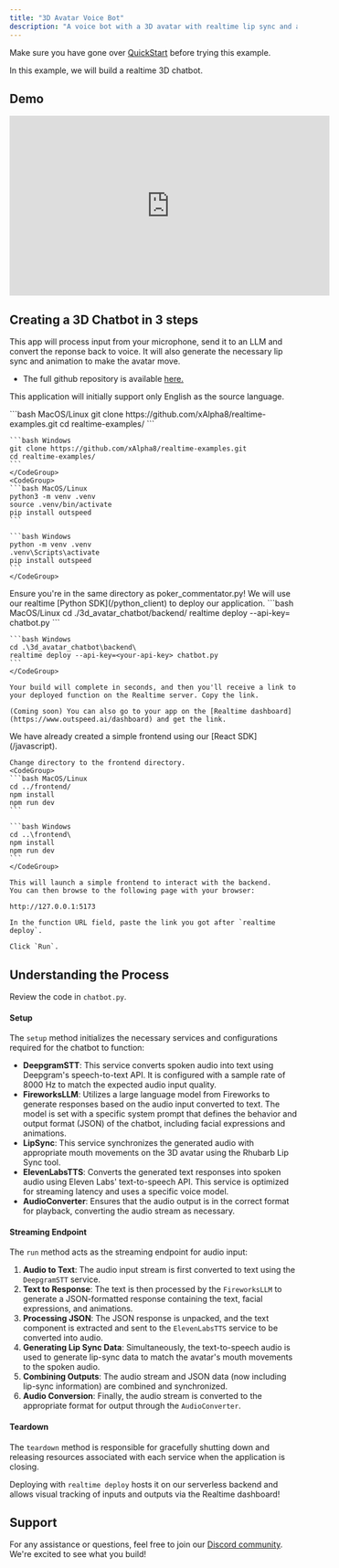 ```yaml
---
title: "3D Avatar Voice Bot"
description: "A voice bot with a 3D avatar with realtime lip sync and animation."
---
```


<Info>Make sure you have gone over [QuickStart](/examples/quickstart) before trying this example.</Info>

In this example, we will build a realtime 3D chatbot. 

## Demo

<iframe width="560" height="315" src="https://www.youtube.com/embed/ehFB2RMf8tc?si=zS68dk8Yten7H0lr" title="YouTube video player" frameborder="0" allow="accelerometer; autoplay; clipboard-write; encrypted-media; gyroscope; picture-in-picture; web-share" referrerpolicy="strict-origin-when-cross-origin" allowfullscreen></iframe>

## **Creating a 3D Chatbot in 3 steps**

This app will process input from your microphone, send it to an LLM and convert the reponse back to voice. It will also generate the necessary lip sync and animation to make the avatar move.

- The full github repository is available [here.](https://github.com/xAlpha8/realtime-examples)

<Info>This application will initially support only English as the source language.</Info>

<Steps>
  <Step title="Start by cloning the repository">
    <CodeGroup>
    ```bash MacOS/Linux
    git clone https://github.com/xAlpha8/realtime-examples.git
    cd realtime-examples/
    ```

    ```bash Windows
    git clone https://github.com/xAlpha8/realtime-examples.git
    cd realtime-examples/
    ```
    </CodeGroup>
    <CodeGroup>
    ```bash MacOS/Linux
    python3 -m venv .venv
    source .venv/bin/activate
    pip install outspeed
    ```

    ```bash Windows
    python -m venv .venv
    .venv\Scripts\activate
    pip install outspeed
    ```
    </CodeGroup>
  </Step>
  <Step title="Deploy to Realtime">
    <Warning>Ensure you're in the same directory as poker_commentator.py!</Warning>
    We will use our realtime [Python SDK](/python_client) to deploy our application.
    <CodeGroup>
    ```bash MacOS/Linux
    cd ./3d_avatar_chatbot/backend/
    realtime deploy --api-key=<your-api-key> chatbot.py
    ```

    ```bash Windows
    cd .\3d_avatar_chatbot\backend\
    realtime deploy --api-key=<your-api-key> chatbot.py
    ```
    </CodeGroup>

    Your build will complete in seconds, and then you'll receive a link to your deployed function on the Realtime server. Copy the link.
    
    (Coming soon) You can also go to your app on the [Realtime dashboard](https://www.outspeed.ai/dashboard) and get the link.
  </Step>
  <Step title="Launch the frontend">
    We have already created a simple frontend using our [React SDK](/javascript).

    Change directory to the frontend directory.
    <CodeGroup>
    ```bash MacOS/Linux
    cd ../frontend/
    npm install
    npm run dev
    ```

    ```bash Windows
    cd ..\frontend\
    npm install
    npm run dev
    ```
    </CodeGroup>

    This will launch a simple frontend to interact with the backend.
    You can then browse to the following page with your browser:

    http://127.0.0.1:5173

    In the function URL field, paste the link you got after `realtime deploy`.

    Click `Run`.

  </Step>
</Steps>

## **Understanding the Process**

Review the code in `chatbot.py`.

#### **Setup**

The `setup` method initializes the necessary services and configurations required for the chatbot to function:

- **DeepgramSTT**: This service converts spoken audio into text using Deepgram's speech-to-text API. It is configured with a sample rate of 8000 Hz to match the expected audio input quality.
- **FireworksLLM**: Utilizes a large language model from Fireworks to generate responses based on the audio input converted to text. The model is set with a specific system prompt that defines the behavior and output format (JSON) of the chatbot, including facial expressions and animations.
- **LipSync**: This service synchronizes the generated audio with appropriate mouth movements on the 3D avatar using the Rhubarb Lip Sync tool.
- **ElevenLabsTTS**: Converts the generated text responses into spoken audio using Eleven Labs' text-to-speech API. This service is optimized for streaming latency and uses a specific voice model.
- **AudioConverter**: Ensures that the audio output is in the correct format for playback, converting the audio stream as necessary.

#### **Streaming Endpoint**

The `run` method acts as the streaming endpoint for audio input:

1. **Audio to Text**: The audio input stream is first converted to text using the `DeepgramSTT` service.
2. **Text to Response**: The text is then processed by the `FireworksLLM` to generate a JSON-formatted response containing the text, facial expressions, and animations.
3. **Processing JSON**: The JSON response is unpacked, and the text component is extracted and sent to the `ElevenLabsTTS` service to be converted into audio.
4. **Generating Lip Sync Data**: Simultaneously, the text-to-speech audio is used to generate lip-sync data to match the avatar's mouth movements to the spoken audio.
5. **Combining Outputs**: The audio stream and JSON data (now including lip-sync information) are combined and synchronized.
6. **Audio Conversion**: Finally, the audio stream is converted to the appropriate format for output through the `AudioConverter`.

#### **Teardown**

The `teardown` method is responsible for gracefully shutting down and releasing resources associated with each service when the application is closing.

Deploying with `realtime deploy` hosts it on our serverless backend and allows visual tracking of inputs and outputs via the Realtime dashboard!

## Support

For any assistance or questions, feel free to join our [Discord community](https://discord.gg/cmfFw6SYvp). We're excited to see what you build!